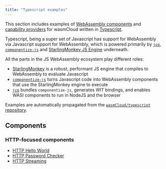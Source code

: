 ```yaml
---
title: "Typescript examples"
---
```


This section includes examples of [WebAssembly components](/docs/concepts/components.mdx) and [capability providers](/docs/concepts/providers.mdx) for wasmCloud written in [Typescript][ts].

Typescript, being a super set of Javascript has support for WebAssembly via Javascript support for WebAssembly,
which is powered primarily by [`jco`][jco], [`componentize-js`][cjs] and [StarlingMonkey JS Engine][sm] underneath.

All the parts in the JS WebAssembly ecosystem play different roles:

- [StarlingMonkey][sm] is a robust, performant JS engine that compiles to WebAssembly to evaluate Javascript
- [`componentize-js`][cjs] turns Javascript code into WebAssembly components that use the StarlingMonkey engine to execute
- [`jco`][jco] bundles `componentize-js`, generates WIT bindings, and enables WASI components to run in NodeJS and the browser

Examples are automatically propagated from the [`wasmCloud/typescript` repository](https://github.com/wasmCloud/typescript).

[ts]: https://typescriptlang.org
[cjs]: https://github.com/bytecodealliance/componentize-js
[jco]: https://github.com/bytecodealliance/jco
[sm]: https://github.com/bytecodealliance/StarlingMonkey

## Components

### HTTP-focused components

- [HTTP Hello World](/docs/examples/typescript/component/http-hello-world)
- [HTTP Password Checker](/docs/examples/typescript/component/http-password-checker)
- [HTTP Streaming](/docs/examples/typescript/component/http-streaming)
